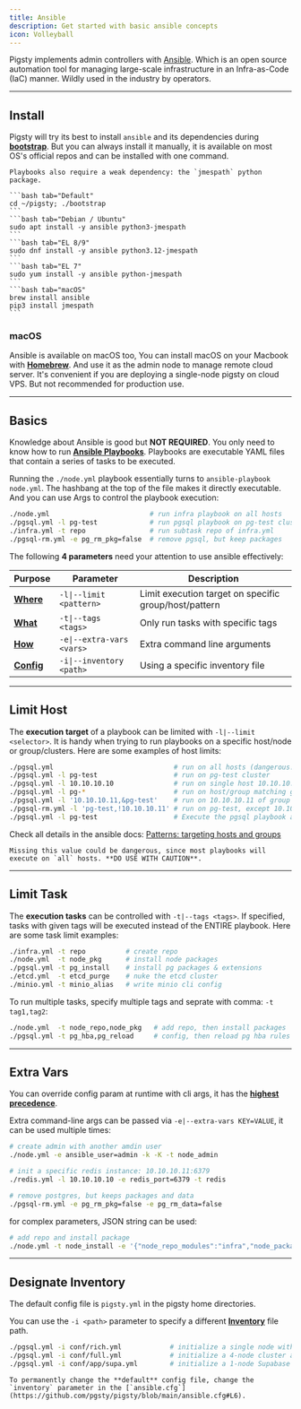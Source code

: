 ```yaml
---
title: Ansible
description: Get started with basic ansible concepts
icon: Volleyball
---
```


Pigsty implements admin controllers with [Ansible](https://docs.ansible.com/ansible/).
Which is an open source automation tool for managing large-scale infrastructure in an Infra-as-Code (IaC) manner.
Wildly used in the industry by operators.

--------

## Install

Pigsty will try its best to install `ansible` and its dependencies during [**bootstrap**](/docs/install/offline#bootstrap).
But you can always install it manually, it is available on most OS's official repos and can be installed with one command.

<Callout title="Install Ansible" type="info">

    Playbooks also require a weak dependency: the `jmespath` python package.

    ```bash tab="Default"
    cd ~/pigsty; ./bootstrap
    ```
    ```bash tab="Debian / Ubuntu"
    sudo apt install -y ansible python3-jmespath
    ```
    ```bash tab="EL 8/9"
    sudo dnf install -y ansible python3.12-jmespath
    ```
    ```bash tab="EL 7"
    sudo yum install -y ansible python-jmespath
    ```
    ```bash tab="macOS"
    brew install ansible
    pip3 install jmespath
    ```

</Callout>

### macOS

Ansible is available on macOS too, You can install macOS on your Macbook with [**Homebrew**](https://brew.sh/).
And use it as the admin node to manage remote cloud server.
It's convenient if you are deploying a single-node pigsty on cloud VPS. But not recommended for production use.








--------

## Basics

Knowledge about Ansible is good but **NOT REQUIRED**. You only need to know how to run [**Ansible Playbooks**](/docs/admin/playbook).
Playbooks are executable YAML files that contain a series of tasks to be executed.

Running the `./node.yml` playbook essentially turns to `ansible-playbook node.yml`.
The hashbang at the top of the file makes it directly executable.
And you can use Args to control the playbook execution:

```bash title="~/pigsty"s
./node.yml                         # run infra playbook on all hosts
./pgsql.yml -l pg-test             # run pgsql playbook on pg-test cluster
./infra.yml -t repo                # run subtask repo of infra.yml
./pgsql-rm.yml -e pg_rm_pkg=false  # remove pgsql, but keep packages
```

The following **4 parameters** need your attention to use ansible effectively:

| Purpose                            | Parameter                 | Description                                           |
|------------------------------------|---------------------------|-------------------------------------------------------|
| [**Where**](#limit-host)           | `-l\|--limit <pattern>`   | Limit execution target on specific group/host/pattern |
| [**What**](#limit-task)            | `-t\|--tags <tags>`       | Only run tasks with specific tags                     |
| [**How**](#extra-vars)             | `-e\|--extra-vars <vars>` | Extra command line arguments                          |
| [**Config**](#designate-inventory) | `-i\|--inventory <path>`  | Using a specific inventory file                       |







--------

## Limit Host

The **execution target** of a playbook can be limited with `-l|--limit <selector>`.
It is handy when trying to run playbooks on a specific host/node or group/clusters.
Here are some examples of host limits:

```bash
./pgsql.yml                              # run on all hosts (dangerous!)
./pgsql.yml -l pg-test                   # run on pg-test cluster
./pgsql.yml -l 10.10.10.10               # run on single host 10.10.10.10
./pgsql.yml -l pg-*                      # run on host/group matching glob pattern `pg-*`
./pgsql.yml -l '10.10.10.11,&pg-test'    # run on 10.10.10.11 of group pg-test
./pgsql-rm.yml -l 'pg-test,!10.10.10.11' # run on pg-test, except 10.10.10.11
./pgsql.yml -l pg-test                   # Execute the pgsql playbook against the hosts in the pg-test cluster
```

Check all details in the ansible docs: [Patterns: targeting hosts and groups](https://docs.ansible.com/ansible/latest/inventory_guide/intro_patterns.html)

<Callout title="Running playbook without host limit can be Dangerous!" type="warn">

    Missing this value could be dangerous, since most playbooks will execute on `all` hosts. **DO USE WITH CAUTION**.

</Callout>





--------

## Limit Task

The **execution tasks** can be controlled with `-t|--tags <tags>`.
If specified, tasks with given tags will be executed instead of the ENTIRE playbook.
Here are some task limit examples:

```bash
./infra.yml -t repo          # create repo
./node.yml  -t node_pkg      # install node packages
./pgsql.yml -t pg_install    # install pg packages & extensions
./etcd.yml  -t etcd_purge    # nuke the etcd cluster
./minio.yml -t minio_alias   # write minio cli config
```

To run multiple tasks, specify multiple tags and seprate with comma: `-t tag1,tag2`:

```bash
./node.yml  -t node_repo,node_pkg   # add repo, then install packages
./pgsql.yml -t pg_hba,pg_reload     # config, then reload pg hba rules
```



--------

## Extra Vars

You can override config param at runtime with cli args, it has the [**highest precedence**](https://docs.ansible.com/ansible/latest/playbook_guide/playbooks_variables.html#understanding-variable-precedence).

Extra command-line args can be passed via `-e|--extra-vars KEY=VALUE`, it can be used multiple times:

```bash
# create admin with another amdin user
./node.yml -e ansible_user=admin -k -K -t node_admin

# init a specific redis instance: 10.10.10.11:6379
./redis.yml -l 10.10.10.10 -e redis_port=6379 -t redis

# remove postgres, but keeps packages and data
./pgsql-rm.yml -e pg_rm_pkg=false -e pg_rm_data=false
```

for complex parameters, JSON string can be used:

```bash
# add repo and install package
./node.yml -t node_install -e '{"node_repo_modules":"infra","node_packages":["duckdb"]}'
```






--------

## Designate Inventory

The default config file is `pigsty.yml` in the pigsty home directories.

You can use the `-i <path>` parameter to specify a different [**Inventory**](/docs/config/inventory) file path.

```bash
./pgsql.yml -i conf/rich.yml            # initialize a single node with all extensions downloaded according to rich config
./pgsql.yml -i conf/full.yml            # initialize a 4-node cluster according to full config
./pgsql.yml -i conf/app/supa.yml        # initialize a 1-node Supabase deployment according to supa.yml config
```

<Callout title="Change Default Inventory File" type="info">

    To permanently change the **default** config file, change the `inventory` parameter in the [`ansible.cfg`](https://github.com/pgsty/pigsty/blob/main/ansible.cfg#L6).

</Callout>

